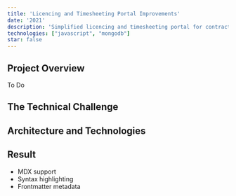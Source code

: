 ```yaml
---
title: 'Licencing and Timesheeting Portal Improvements'
date: '2021'
description: 'Simplified licencing and timesheeting portal for contractors'
technologies: ["javascript", "mongodb"] 
star: false
---
```



## Project Overview

To Do

## The Technical Challenge

## Architecture and Technologies

## Result

- MDX support
- Syntax highlighting
- Frontmatter metadata 